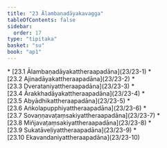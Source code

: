 ```yaml
---
title: "23 Ālambaṇadāyakavagga"
tableOfContents: false
sidebar:
  order: 17
type: "tipitaka"
basket: "su"
book: "ap1"
---
```



<DynamicBreadcrumb />



<TableOfContents book="ap1" section="23">
* [23.1 Ālambaṇadāyakattheraapadāna](23/23-1)
* [23.2 Ajinadāyakattheraapadāna](23/23-2)
* [23.3 Dverataniyattheraapadāna](23/23-3)
* [23.4 Ārakkhadāyakattheraapadāna](23/23-4)
* [23.5 Abyādhikattheraapadāna](23/23-5)
* [23.6 Aṅkolapupphiyattheraapadāna](23/23-6)
* [23.7 Sovaṇṇavaṭaṃsakiyattheraapadāna](23/23-7)
* [23.8 Miñjavaṭaṃsakiyattheraapadāna](23/23-8)
* [23.9 Sukatāveḷiyattheraapadāna](23/23-9)
* [23.10 Ekavandaniyattheraapadāna](23/23-10)
</TableOfContents>